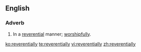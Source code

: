 ==English==

===Adverb===
{{en-adv}}

# In a [[reverential]] manner; [[worshipfully]].

[[ko:reverentially]]
[[te:reverentially]]
[[vi:reverentially]]
[[zh:reverentially]]
